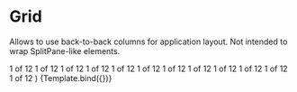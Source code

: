 
<Meta title="Molecules/Grid" component={Grid} />

# Grid

Allows to use back-to-back columns for application layout.
Not intended to wrap SplitPane-like elements.

  <Grid debug={debug}>
    <Grid.Row>
      <Grid.Col>1 of 12</Grid.Col>
      <Grid.Col>1 of 12</Grid.Col>
      <Grid.Col>1 of 12</Grid.Col>
      <Grid.Col>1 of 12</Grid.Col>
      <Grid.Col>1 of 12</Grid.Col>
      <Grid.Col>1 of 12</Grid.Col>
      <Grid.Col>1 of 12</Grid.Col>
      <Grid.Col>1 of 12</Grid.Col>
      <Grid.Col>1 of 12</Grid.Col>
      <Grid.Col>1 of 12</Grid.Col>
      <Grid.Col>1 of 12</Grid.Col>
      <Grid.Col>1 of 12</Grid.Col>
    </Grid.Row>
  </Grid>
)

<Canvas>
  <Story
    name="Default"
    args={{
      debug: true,
    }}
  >
    {Template.bind({})}
  </Story>
</Canvas>
